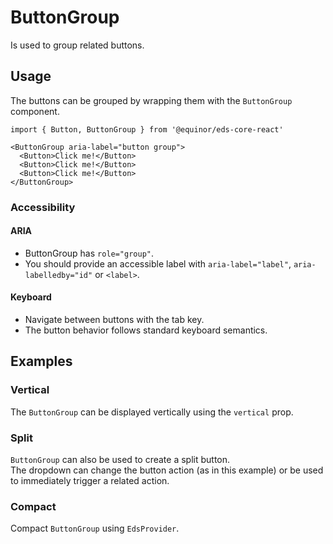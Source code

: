 
# ButtonGroup

Is used to group related buttons.

<Links 
ariaUrl="https://w3c.github.io/aria/#group"
sourceUrl="https://github.com/equinor/design-system/blob/develop/packages/eds-core-react/src/components/Group/Group.tsx"
npmUrl="https://www.npmjs.com/package/@equinor/eds-core-react/"
/>

<Story id="inputs-buttongroup--introduction" />
<PropsTable />

## Usage

The buttons can be grouped by wrapping them with the `ButtonGroup` component.

```tsx
import { Button, ButtonGroup } from '@equinor/eds-core-react'

<ButtonGroup aria-label="button group">
  <Button>Click me!</Button>
  <Button>Click me!</Button>
  <Button>Click me!</Button>
</ButtonGroup>
```

### Accessibility

#### ARIA
<ul>
  <li>ButtonGroup has <code>role="group"</code>.</li>
  <li>You should provide an accessible label with <code>aria-label="label"</code>, <code>aria-labelledby="id"</code> or <code>&lt;label&gt;</code>.</li>
</ul>

#### Keyboard
<ul>
  <li>Navigate between buttons with the tab key.</li>
  <li>The button behavior follows standard keyboard semantics.</li>
</ul>

## Examples

### Vertical

The `ButtonGroup` can be displayed vertically using the `vertical` prop.

<Story id="inputs-buttongroup--vertical" />

### Split

`ButtonGroup` can also be used to create a split button. <br />
The dropdown can change the button action (as in this example) or be used to immediately trigger a related action.
<Story id="inputs-buttongroup--split" />

### Compact

Compact `ButtonGroup` using `EdsProvider`.
<Story id="inputs-buttongroup--compact" />